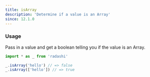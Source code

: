 ```yaml
---
title: isArray
description: 'Determine if a value is an Array'
since: 12.1.0
---
```


### Usage

Pass in a value and get a boolean telling you if the value is an Array.

```ts twoslash
import * as _ from 'radashi'

_.isArray('hello') // => false
_.isArray(['hello']) // => true
```
